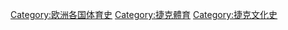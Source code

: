 [[Category:欧洲各国体育史|Category:欧洲各国体育史]]
[[Category:捷克體育|Category:捷克體育]]
[[Category:捷克文化史|Category:捷克文化史]]
